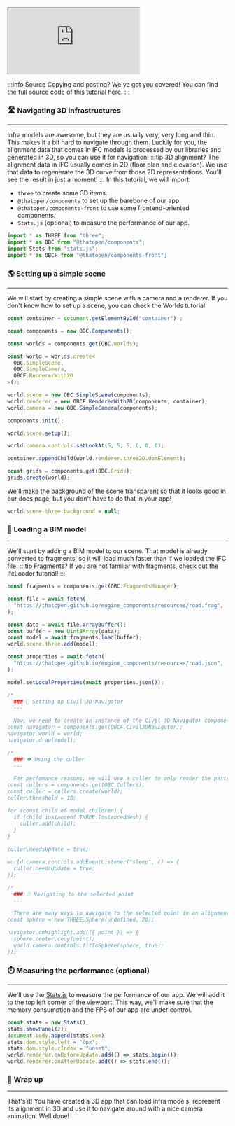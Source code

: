 <iframe src="https://thatopen.github.io/engine_components/examples/Civil3DNavigator"></iframe>

:::info Source
Copying and pasting? We've got you covered! You can find the full source code of this tutorial [here](https://github.com/ThatOpen/engine_components/blob/main/packages/front/src/civil/Civil3DNavigator/example.ts).
:::

### 🛣️ Navigating 3D infrastructures
---
Infra models are awesome, but they are usually very, very long and thin. This makes it a bit hard to navigate through them. Luckily for you, the alignment data that comes in IFC models is processed by our libraries and generated in 3D, so you can use it for navigation!
:::tip 3D alignment?
The alignment data in IFC usually comes in 2D (floor plan and elevation). We use that data to regenerate the 3D curve from those 2D representations. You'll see the result in just a moment!
:::
In this tutorial, we will import:
- `three` to create some 3D items.
- `@thatopen/components` to set up the barebone of our app.
- `@thatopen/components-front` to use some frontend-oriented components.
- `Stats.js` (optional) to measure the performance of our app.

```js
import * as THREE from "three";
import * as OBC from "@thatopen/components";
import Stats from "stats.js";
import * as OBCF from "@thatopen/components-front";
```
### 🌎 Setting up a simple scene
---
We will start by creating a simple scene with a camera and a renderer. If you don't know how to set up a scene, you can check the Worlds tutorial.

```js
const container = document.getElementById("container")!;

const components = new OBC.Components();

const worlds = components.get(OBC.Worlds);

const world = worlds.create<
  OBC.SimpleScene,
  OBC.SimpleCamera,
  OBCF.RendererWith2D
>();

world.scene = new OBC.SimpleScene(components);
world.renderer = new OBCF.RendererWith2D(components, container);
world.camera = new OBC.SimpleCamera(components);

components.init();

world.scene.setup();

world.camera.controls.setLookAt(5, 5, 5, 0, 0, 0);

container.appendChild(world.renderer.three2D.domElement);

const grids = components.get(OBC.Grids);
grids.create(world);
```
We'll make the background of the scene transparent so that it looks good in our docs page, but you don't have to do that in your app!

```js
world.scene.three.background = null;
```
### 🧳 Loading a BIM model
---
We'll start by adding a BIM model to our scene. That model is already converted to fragments, so it will load much faster than if we loaded the IFC file.
:::tip Fragments?
If you are not familiar with fragments, check out the IfcLoader tutorial!
:::

```js
const fragments = components.get(OBC.FragmentsManager);

const file = await fetch(
  "https://thatopen.github.io/engine_components/resources/road.frag",
);

const data = await file.arrayBuffer();
const buffer = new Uint8Array(data);
const model = await fragments.load(buffer);
world.scene.three.add(model);

const properties = await fetch(
  "https://thatopen.github.io/engine_components/resources/road.json",
);

model.setLocalProperties(await properties.json());

/*
  ### 🚕 Setting up Civil 3D Navigator
  ---

  Now, we need to create an instance of the Civil 3D Navigator component. This will enable us to navigate through our 3D environment and interact with the model.
const navigator = components.get(OBCF.Civil3DNavigator);
navigator.world = world;
navigator.draw(model);

/*
  ### 👁️ Using the culler
  ---

  For perfomance reasons, we will use a culler to only render the parts of the model that the camera can see. We will create a new culler for this world, add the previously loaded model to it and configure the update logic to refresh the culler every time the user stops moving the camera.
const cullers = components.get(OBC.Cullers);
const culler = cullers.create(world);
culler.threshold = 10;

for (const child of model.children) {
  if (child instanceof THREE.InstancedMesh) {
    culler.add(child);
  }
}

culler.needsUpdate = true;

world.camera.controls.addEventListener("sleep", () => {
  culler.needsUpdate = true;
});

/*
  ### ⚾ Navigating to the selected point
  ---

  There are many ways to navigate to the selected point in an alignment. We will make it simple: subscribing to the highlight event, we can get some information about the highlight, such as the point that was clicked in the alignment. We will use that point to set the position of an invisible sphere that will use to move the camera with a nice animation:
const sphere = new THREE.Sphere(undefined, 20);

navigator.onHighlight.add(({ point }) => {
  sphere.center.copy(point);
  world.camera.controls.fitToSphere(sphere, true);
});
```
### ⏱️ Measuring the performance (optional)
---
We'll use the [Stats.js](https://github.com/mrdoob/stats.js) to measure the performance of our app. We will add it to the top left corner of the viewport. This way, we'll make sure that the memory consumption and the FPS of our app are under control.

```js
const stats = new Stats();
stats.showPanel(2);
document.body.append(stats.dom);
stats.dom.style.left = "0px";
stats.dom.style.zIndex = "unset";
world.renderer.onBeforeUpdate.add(() => stats.begin());
world.renderer.onAfterUpdate.add(() => stats.end());
```
### 🎉 Wrap up
---
That's it! You have created a 3D app that can load infra models, represent its alignment in 3D and use it to navigate around with a nice camera animation. Well done!

